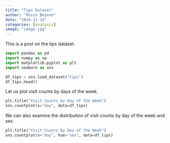 ```yaml
---
title: "Tips Dataset"
author: "Musie Beyene"
date: "2024-11-14"
categories: [analysis]
image: "image.jpg"
---
```


This is a post on the tips dataset.

```python
import pandas as pd
import numpy as np
import matplotlib.pyplot as plt
import seaborn as sns

df_tips = sns.load_dataset("tips")
df_tips.head()
```

Let us plot visit counts by days of the week.

```python
plt.title("Visit Counts by Day of the Week")
sns.countplot(x="day", data=df_tips)
```

We can also examine the distribution of visit counts by day of the week and sex.
```python
plt.title("Visit Counts by Day of the Week")
sns.countplot(x="day", hue="sex", data=df_tips)
```
